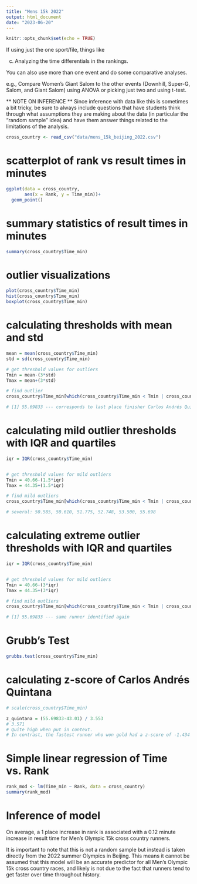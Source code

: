 ```yaml
---
title: "Mens 15k 2022"
output: html_document
date: "2023-06-20"
---
```


```r
knitr::opts_chunk$set(echo = TRUE)
```
If using just the one sport/file, things like


c. Analyzing the time differentials in the rankings.

You can also use more than one event and do some comparative analyses.

e.g., Compare Women's Giant Salom to the other events (Downhill, Super-G, Salom, and Giant Salom) using ANOVA or picking just two and using t-test.

** NOTE ON INFERENCE **
Since inference with data like this is sometimes a bit tricky, be sure to always include questions that have students think through what assumptions they are making about the data (in particular the "random sample" idea) and have them answer things related to the limitations of the analysis.

```r
cross_country <- read_csv("data/mens_15k_beijing_2022.csv")
```

# scatterplot of rank vs result times in minutes
```r
ggplot(data = cross_country, 
       aes(x = Rank, y = Time_min))+
  geom_point()
```
# summary statistics of result times in minutes
```r
summary(cross_country$Time_min)
```
# outlier visualizations
```r
plot(cross_country$Time_min)
hist(cross_country$Time_min)
boxplot(cross_country$Time_min)

```
# calculating thresholds with mean and std
```r
mean = mean(cross_country$Time_min)
std = sd(cross_country$Time_min)

# get threshold values for outliers
Tmin = mean-(3*std)
Tmax = mean+(3*std)

# find outlier
cross_country$Time_min[which(cross_country$Time_min < Tmin | cross_country$Time_min > Tmax)]

# [1] 55.69833 --- corresponds to last place finisher Carlos Andrés Quintana
```

# calculating mild outlier thresholds with IQR and quartiles
```r
iqr = IQR(cross_country$Time_min)


# get threshold values for mild outliers
Tmin = 40.66-(1.5*iqr) 
Tmax = 44.35+(1.5*iqr) 

# find mild outliers
cross_country$Time_min[which(cross_country$Time_min < Tmin | cross_country$Time_min > Tmax)]

# several: 50.585, 50.610, 51.775, 52.748, 53.500, 55.698
```
# calculating extreme outlier thresholds with IQR and quartiles
```r
iqr = IQR(cross_country$Time_min)


# get threshold values for mild outliers
Tmin = 40.66-(3*iqr) 
Tmax = 44.35+(3*iqr) 

# find mild outliers
cross_country$Time_min[which(cross_country$Time_min < Tmin | cross_country$Time_min > Tmax)]

# [1] 55.69833 --- same runner identified again
```
# Grubb's Test
```r
grubbs.test(cross_country$Time_min)
```
# calculating z-score of Carlos Andrés Quintana
```r
# scale(cross_country$Time_min)

z_quintana = (55.69833-43.01) / 3.553
# 3.571
# Quite high when put in context.
# In contrast, the fastest runner who won gold had a z-score of -1.434
```


# Simple linear regression of Time vs. Rank
```r
rank_mod <- lm(Time_min ~ Rank, data = cross_country)
summary(rank_mod)
```
# Inference of model
On average, a 1 place increase in rank is associated with a 0.12 minute increase in result time for Men's Olympic 15k cross country runners.

It is important to note that this is not a random sample but instead is taken directly from the 2022 summer Olympics in Beijing. This means it cannot be assumed that this model will be an accurate predictor for all Men's Olympic 15k cross country races, and likely is not due to the fact that runners tend to get faster over time throughout history. 


